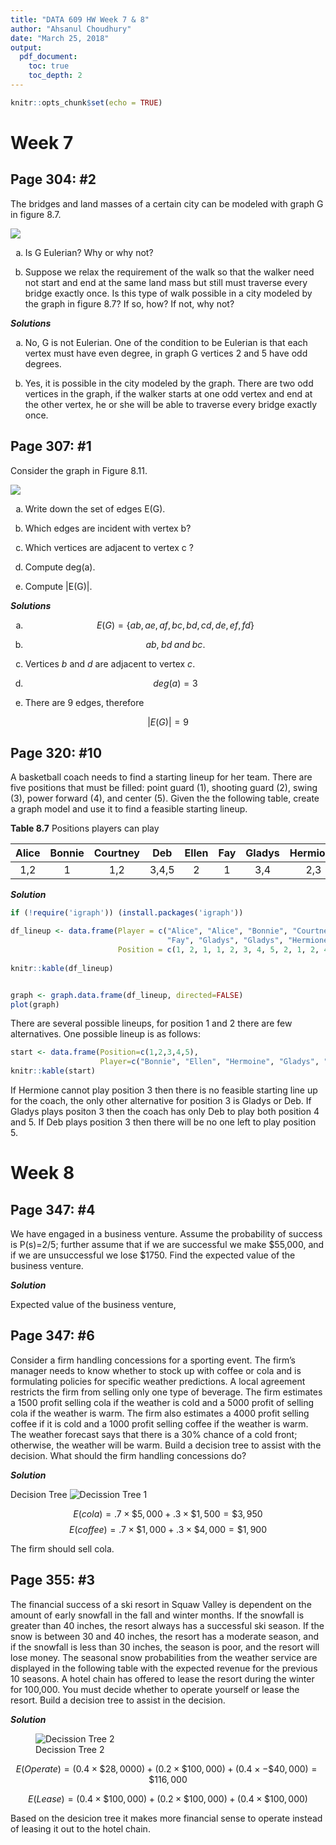 ---
title: "DATA 609 HW Week 7 & 8"
author: "Ahsanul Choudhury"
date: "March 25, 2018"
output:
  pdf_document:
    toc: true
    toc_depth: 2
---

```{r setup, include=FALSE}
knitr::opts_chunk$set(echo = TRUE)
```

\newpage

# Week 7

## Page 304: #2

The bridges and land masses of a certain city can be modeled with graph G in figure 8.7.

![](https://github.com/choudhury1023/DATA-609/raw/master/Figure%208.7.png)

a. Is G Eulerian? Why or why not?

b. Suppose we relax the requirement of the walk so that the walker need not start and end at the same land mass but still must traverse every bridge exactly once. Is this type of walk possible in a city modeled by the graph in figure 8.7? If so, how? If not, why not?


***Solutions***

a.   No, G is not Eulerian. One of the condition to be Eulerian is that each vertex must have even degree, in graph G vertices 2 and 5 have odd degrees.

b.   Yes, it is possible in the city modeled by the graph. There are two odd vertices in the graph, if the walker starts at one odd vertex and end at the other vertex, he or she will be able to traverse every bridge exactly once. 


## Page 307: #1

Consider the graph in Figure 8.11.

![](https://github.com/choudhury1023/DATA-609/raw/master/Figure%208.11.png)

a.   Write down the set of edges E(G).

b.   Which edges are incident with vertex b?

c.   Which vertices are adjacent to vertex c ?

d.   Compute deg(a).

e.   Compute |E(G)|.

***Solutions***

a. $$E(G) = \{ab, ae, af, bc, bd, cd, de, ef, fd\}$$

b. $$ab, \;bd \;and \; bc.$$

c.   Vertices $b$ and $d$ are adjacent to vertex $c$.

d. $$deg(a)=3$$

e.   There are 9 edges, therefore

   $$|E(G)| = 9$$
   
   
## Page 320: #10

A basketball coach needs to find a starting lineup for her team. There are five positions that must be filled: point guard (1), shooting guard (2), swing (3), power forward (4), and center (5). Given the the following table, create a graph model and use it to find a feasible starting lineup.

**Table 8.7** Positions players can play

Alice|Bonnie|Courtney|Deb|Ellen|Fay|Gladys|Hermione
:-----:|:-----:|:-----:|:-----:|:-----:|:-----:|:-----:|:-----:|:-----:
1,2|1|1,2|3,4,5|2|1|3,4|2,3

***Solution***

```{r lineup, echo=TRUE}
if (!require('igraph')) (install.packages('igraph'))

df_lineup <- data.frame(Player = c("Alice", "Alice", "Bonnie", "Courtney", "Courtney", "Deb", "Deb", "Deb","Ellen",
                                   "Fay", "Gladys", "Gladys", "Hermione", "Hermione"), 
                        Position = c(1, 2, 1, 1, 2, 3, 4, 5, 2, 1, 2, 4, 2, 3), stringsAsFactors = FALSE)
            
knitr::kable(df_lineup)


graph <- graph.data.frame(df_lineup, directed=FALSE)
plot(graph)
```

There are several possible lineups, for position 1 and 2 there are few alternatives. One possible lineup is as follows:

```{r start, echo=FALSE} 
start <- data.frame(Position=c(1,2,3,4,5), 
                    Player=c("Bonnie", "Ellen", "Hermoine", "Gladys", "Deb"), stringsAsFactors = FALSE)
knitr::kable(start)
```

If Hermione cannot play position 3 then there is no feasible starting line up for the coach, the only other alternative for position 3 is Gladys or Deb. If Gladys plays positon 3 then the coach has only Deb to play both position 4 and 5. If Deb plays position 3 then there will be no one left to play position 5.


\newpage


# Week 8

## Page 347: #4

We have engaged in a business venture. Assume the probability of success is P(s)=2/5; further assume that if we are successful we make $55,000, and if we are unsuccessful we lose $1750. Find the expected value of the business venture.

***Solution***

Expected value of the business venture,

\begin{eqnarray}
E(S)&=&\sum_{i=1}^{2}S_iP(S_i)\\
&= &\frac{2}{5} \times (55,000) + \frac{3}{5} \times (-1,750)\\
&= &20,950
\end{eqnarray}


## Page 347: #6

Consider a firm handling concessions for a sporting event. The firm's manager needs to know whether to stock up with coffee or cola and is formulating policies for specific weather predictions. A local agreement restricts the firm from selling only one type of beverage. The firm estimates a 1500 profit selling cola if the weather is cold and a 5000 profit of selling cola if the weather is warm. The firm also estimates a 4000 profit selling coffee if it is cold and a 1000 profit selling coffee if the weather is warm. The weather forecast says that there is a 30% chance of a cold front; otherwise, the weather will be warm. Build a decision tree to assist with the decision. What should the firm handling concessions do?


***Solution***

 Decision Tree
![Decission Tree 1](https://github.com/choudhury1023/DATA-609/raw/master/Dicision_tree_1.png)



$$E(cola) = .7 \times \$5,000 + .3 \times \$ 1,500 = \$3,950$$
$$E(coffee) = .7 \times \$ 1,000 + .3 \times \$4,000 = \$1,900$$

The firm should sell cola.


## Page 355: #3


The financial success of a ski resort in Squaw Valley is dependent on the amount of early snowfall in the fall and winter months. If the snowfall is greater than 40 inches, the resort always has a successful ski season. If the snow is between 30 and 40 inches, the resort has a moderate season, and if the snowfall is less than 30 inches, the season is poor, and the resort will lose money. The seasonal snow probabilities from the weather service are displayed in the following table with the expected revenue for the previous 10 seasons. A hotel chain has offered to lease the resort during the winter for 100,000. You must decide whether to operate yourself or lease the resort. Build a decision tree to assist in the decision.


***Solution***

![Decission Tree 2](https://github.com/choudhury1023/DATA-609/raw/master/Dicision_tree_2.png)



$$E(Operate) = (0.4 \times \$28,0000) + (0.2 \times \$100,000) + (0.4 \times -\$40,000) = \$116,000$$

$$E(Lease) = (0.4 \times \$100,000) + (0.2\times \$100,000) + (0.4 \times \$100,000)$$

Based on the desicion tree it makes more financial sense to operate instead of leasing it out to the hotel chain.

